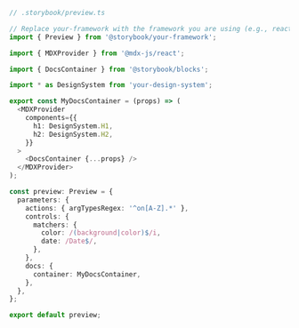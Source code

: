 ```ts
// .storybook/preview.ts

// Replace your-framework with the framework you are using (e.g., react, vue3)
import { Preview } from '@storybook/your-framework';

import { MDXProvider } from '@mdx-js/react';

import { DocsContainer } from '@storybook/blocks';

import * as DesignSystem from 'your-design-system';

export const MyDocsContainer = (props) => (
  <MDXProvider
    components={{
      h1: DesignSystem.H1,
      h2: DesignSystem.H2,
    }}
  >
    <DocsContainer {...props} />
  </MDXProvider>
);

const preview: Preview = {
  parameters: {
    actions: { argTypesRegex: '^on[A-Z].*' },
    controls: {
      matchers: {
        color: /(background|color)$/i,
        date: /Date$/,
      },
    },
    docs: {
      container: MyDocsContainer,
    },
  },
};

export default preview;
```
